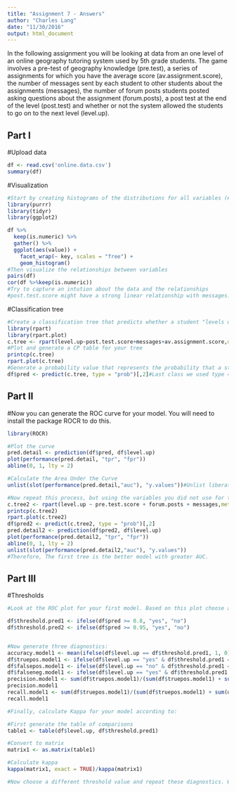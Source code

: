 ```yaml
---
title: "Assignment 7 - Answers"
author: "Charles Lang"
date: "11/30/2016"
output: html_document
---
```


In the following assignment you will be looking at data from an one level of an online geography tutoring system used by 5th grade students. The game involves a pre-test of geography knowledge (pre.test), a series of assignments for which you have the average score (av.assignment.score),  the number of messages sent by each student to other students about the assignments (messages), the number of forum posts students posted asking questions about the assignment (forum.posts), a post test at the end of the level (post.test) and whether or not the system allowed the students to go on to the next level (level.up).  

## Part I

#Upload data
```r
df <- read.csv('online.data.csv')
summary(df)
```

#Visualization 
```r
#Start by creating histograms of the distributions for all variables (#HINT: look up "facet" in the ggplot documentation)
library(purrr)
library(tidyr)
library(ggplot2)

df %>%
  keep(is.numeric) %>% 
  gather() %>% 
  ggplot(aes(value)) +
    facet_wrap(~ key, scales = "free") +
    geom_histogram()
#Then visualize the relationships between variables
pairs(df)
cor(df %>%keep(is.numeric))
#Try to capture an intution about the data and the relationships
#post.test.score might have a strong linear relationship with messages. post.test.score, messages and average assignments scores might have a great impact on whether the student can be allowed to level up.
```
#Classification tree
```r
#Create a classification tree that predicts whether a student "levels up" in the online course using three variables of your choice (As we did last time, set all controls to their minimums)
library(rpart)
library(rpart.plot)
c.tree <- rpart(level.up~post.test.score+messages+av.assignment.score,data=df,method = "class")
#Plot and generate a CP table for your tree 
printcp(c.tree)
rpart.plot(c.tree)
#Generate a probability value that represents the probability that a student levels up based your classification tree 
df$pred <- predict(c.tree, type = "prob")[,2]#Last class we used type = "class" which predicted the classification for us, this time we are using type = "prob" to see the probability that our classififcation is based on.
```
## Part II
#Now you can generate the ROC curve for your model. You will need to install the package ROCR to do this.
```r
library(ROCR)

#Plot the curve
pred.detail <- prediction(df$pred, df$level.up) 
plot(performance(pred.detail, "tpr", "fpr"))
abline(0, 1, lty = 2)

#Calculate the Area Under the Curve
unlist(slot(performance(pred.detail,"auc"), "y.values"))#Unlist liberates the AUC value from the "performance" object created by ROCR

#Now repeat this process, but using the variables you did not use for the previous model and compare the plots & results of your two models. Which one do you think was the better model? Why?
c.tree2 <- rpart(level.up ~ pre.test.score + forum.posts + messages,method="class", data = df)
printcp(c.tree2)
rpart.plot(c.tree2)
df$pred2 <- predict(c.tree2, type = "prob")[,2]
pred.detail2 <- prediction(df$pred2, df$level.up) 
plot(performance(pred.detail2, "tpr", "fpr"))
abline(0, 1, lty = 2)
unlist(slot(performance(pred.detail2,"auc"), "y.values"))
#Therefore, The first tree is the better model with greater AUC.
```
## Part III
#Thresholds
```r
#Look at the ROC plot for your first model. Based on this plot choose a probability threshold that balances capturing the most correct predictions against false positives. Then generate a new variable in your data set that classifies each student according to your chosen threshold.

df$threshold.pred1 <- ifelse(df$pred >= 0.8, "yes", "no")
df$threshold.pred2 <- ifelse(df$pred >= 0.95, "yes", "no")


#Now generate three diagnostics:
accuracy.model1 <- mean(ifelse(df$level.up == df$threshold.pred1, 1, 0))
df$truepos.model1 <- ifelse(df$level.up == "yes" & df$threshold.pred1 == "yes", 1, 0)
df$falsepos.model1 <- ifelse(df$level.up == "no" & df$threshold.pred1 == "yes", 1,0)
df$falseneg.model1 <- ifelse(df$level.up == "yes" & df$threshold.pred1 == "no", 1,0)
precision.model1 <- sum(df$truepos.model1)/(sum(df$truepos.model1) + sum(df$falsepos.model1))
precision.model1
recall.model1 <- sum(df$truepos.model1)/(sum(df$truepos.model1) + sum(df$falseneg.model1))
recall.model1

#Finally, calculate Kappa for your model according to:

#First generate the table of comparisons
table1 <- table(df$level.up, df$threshold.pred1)

#Convert to matrix
matrix1 <- as.matrix(table1)

#Calculate kappa
kappa(matrix1, exact = TRUE)/kappa(matrix1)

#Now choose a different threshold value and repeat these diagnostics. What conclusions can you draw about your two thresholds?


```


